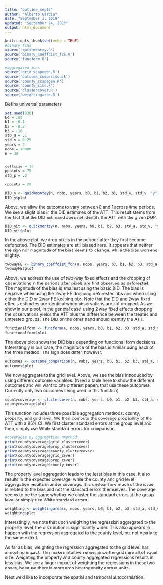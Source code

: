 ```yaml
---
title: "outline_sep19"
author: "Alberto Garcia"
date: "September 3, 2019"
updated: "September 24, 2019"
output: html_document
---
```


```r
knitr::opts_chunk$set(echo = TRUE)
#binary fcns
source('quickmontey.R')
source('binary_coeffdist_fcn.R')
source('funcform.R')

#aggregated fcns
source('grid_scapegen.R')
source('outcome_comparison.R')
source('county_scapegen.R')
source('county_sims.R')
source('clustercover.R')
source('weightingarea.R')

```

Define universal parameters
```r
set.seed(930)
b0 = .05
b1 = -0.1
b2 = -0.2
b3 = .16
std_a = .1
std_v = 0.25
years = 3
nobs = 10000
n = 30


cellsize = 15
ppoints = 75
std_p = .2

cpoints = 20
```



```r
DID_y <- quickmontey(n, nobs, years, b0, b1, b2, b3, std_a, std_v, "y")
DID_y$plot
```

Above, we allow the outcome to vary between 0 and 1 across time periods. We see a slight bias in the DID estimates of the ATT. This result stems from the fact that the DID estimand does not identify the ATT with the given DGP. 




```r
DID_yit <- quickmontey(n, nobs, years, b0, b1, b2, b3, std_a, std_v, "y_it")
DID_yit$plot
```

In the above plot, we drop pixels in the periods after they first become deforested. The DID estimates are still biased here. It appears that neither the sign nor magnitude of the bias seems to change, while the bias worsens slightly. 


```r
twowayFE <- binary_coeffdist_fcn(n, nobs, years, b0, b1, b2, b3, std_a, std_v)
twowayFE$plot
```

Above, we address the use of two-way fixed effects and the dropping of observations in the periods after pixels are first observed as deforested. The magnitude of the bias is smallest using the basic DID. The bias is negative when using the 2way FE dropping deforested obs and when using either the DID or 2way FE keeping obs. Note that the DID and 2way fixed effects estimates are identical when observations are not dropped. As we show in our proof, in the general case, using 2 way fixed effects dropping the observations yields the ATT plus the difference between the treated and untreated groups. The DID on the other hand should identify the ATT. 




```r
functionalform <- funcform(n, nobs, years, b0, b1, b2, b3, std_a, std_v)
functionalform$plot
```

The above plot shows the DID bias depending on functional form decisions. Interestingly in our case, the magnitude of the bias is similar using each of the three method. The sign does differ, however. 

```r
outcomes <- outcome_comparison(n, nobs, years, b0, b1, b2, b3, std_a, std_v, cellsize)
outcomes$plot
```

We now aggregate to the grid level. Above, we see the bias introduced by using different outcome variables. (Need a table here to show the different outcomes and will want to cite different papers that use these outcomes. Currently only two outcomes being used in this function)

 


```r
countycoverage <- clustercover(n, nobs, years, b0, b1, b2, b3, std_a, std_v, std_p, cellsize, ppoints, cpoints)
countycoverage$plot
```

This function includes three possible aggregation methods: county, property, and grid level. We then compute the coverage propability of the ATT with a 95% CI. We first cluster standard errors at the group level and then, simply use White standard errors for comparison. 

```r

#coverages by aggregation nmethod
print(countycoverage$grid_clustercover)
print(countycoverage$prop_clustercover)
print(countycoverage$county_clustercover)
print(countycoverage$grid_cover)
print(countycoverage$prop_cover)
print(countycoverage$county_cover)

```

The property level aggregation leads to the least bias in this case. It also results in the expected coverage, while the county and grid level aggregation results in under coverage. It is unclear how much of the issue is related to the bias and not the standard errors themselves. The coverage seems to be the same whether we cluster the standard errors at the group level or simply use White standard errors. 



```r
weighting <- weightingarea(n, nobs, years, b0, b1, b2, b3, std_a, std_v, std_p, cellsize, ppoints, cpoints)
weighting$plot
```

Interestingly, we note that upon weighting the regression aggregated to the property level, the distribution is significantly wider. This also appears to happen with the regression aggregated to the county level, but not nearly to the same extent. 

As far as bias, weighting the regression aggregated to the grid level has almost no impact. This makes intuitive sense, since the grids are all of equal size. Weighting the property and county aggregated regressions results in less bias. We see a larger impact of weighting the regressions in these two cases, because there is more area heterogeneity across units. 





Next we'd like to incorporate the spatial and temporal autocorrelation. 